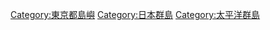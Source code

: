 {{catmore}}

{{Commonscat|Ogasawara Islands}}

{{DEFAULTSORT:Ogasawara Shotou}}
[[Category:東京都島嶼|Category:東京都島嶼]]
[[Category:日本群島|Category:日本群島]]
[[Category:太平洋群島|Category:太平洋群島]]
